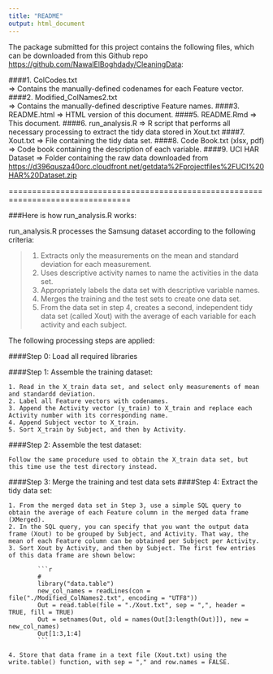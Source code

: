 ```yaml
---
title: "README"
output: html_document
---
```


The package submitted for this project contains the following files, which can be
downloaded from this Github repo <https://github.com/NawalElBoghdady/CleaningData>:

####1. ColCodes.txt                 
        => Contains the manually-defined codenames for each Feature vector.
####2. Modified_ColNames2.txt       
        => Contains the manually-defined descriptive Feature names.
####3. README.html 
        => HTML version of this document.
####5. README.Rmd 
        => This document.
####6. run_analysis.R 
        => R script that performs all necessary processing to extract the tidy data stored in Xout.txt
####7. Xout.txt 
        => File containing the tidy data set.
####8. Code Book.txt (xlsx, pdf)
        => Code book containing the description of each variable.
####9. UCI HAR Dataset 
        => Folder containing the raw data downloaded from <https://d396qusza40orc.cloudfront.net/getdata%2Fprojectfiles%2FUCI%20HAR%20Dataset.zip>


================================================================================

###Here is how run_analysis.R works:

run_analysis.R processes the Samsung dataset according to the following criteria:

>1. Extracts only the measurements on the mean and standard deviation 
   for each measurement.
>2. Uses descriptive activity names to name the activities in the data set.
>3. Appropriately labels the data set with descriptive variable names.
>4. Merges the training and the test sets to create one data set.
>5. From the data set in step 4, creates a second, 
   independent tidy data set (called Xout) with the average of each variable for each 
   activity and each subject.
   
The following processing steps are applied:

####Step 0: Load all required libraries

####Step 1: Assemble the training dataset:
```
1. Read in the X_train data set, and select only measurements of mean and standardd deviation.
2. Label all Feature vectors with codenames.
3. Append the Activity vector (y_train) to X_train and replace each Activity number with its corresponding name.
4. Append Subject vector to X_train.
5. Sort X_train by Subject, and then by Activity.
```
####Step 2: Assemble the test dataset:
```
Follow the same procedure used to obtain the X_train data set, but this time use the test directory instead.
```

####Step 3: Merge the training and test data sets
####Step 4: Extract the tidy data set:
```
1. From the merged data set in Step 3, use a simple SQL query to obtain the average of each Feature column in the merged data frame (XMerged).
2. In the SQL query, you can specify that you want the output data frame (Xout) to be grouped by Subject, and Activity. That way, the mean of each Feature column can be obtained per Subject per Activity.
3. Sort Xout by Activity, and then by Subject. The first few entries of this data frame are shown below:

        ```r
        #
        library("data.table")
        new_col_names = readLines(con = file("./Modified_ColNames2.txt", encoding = "UTF8"))
        Out = read.table(file = "./Xout.txt", sep = ",", header = TRUE, fill = TRUE)
        Out = setnames(Out, old = names(Out[3:length(Out)]), new = new_col_names)
        Out[1:3,1:4]
        ```

4. Store that data frame in a text file (Xout.txt) using the write.table() function, with sep = "," and row.names = FALSE.
```



